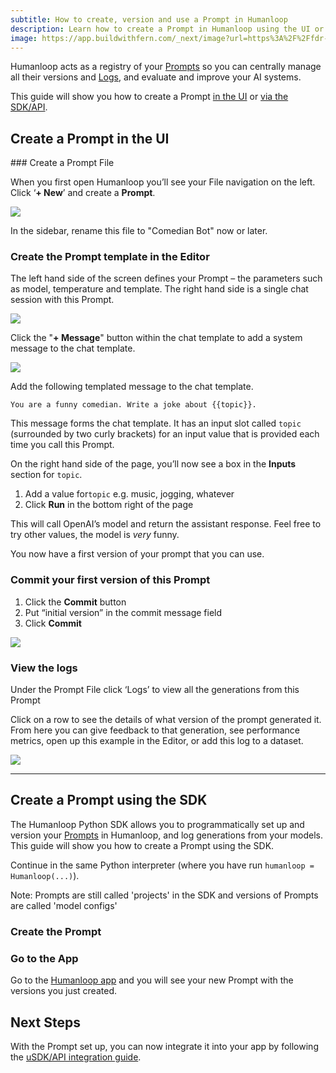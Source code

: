 ```yaml
---
subtitle: How to create, version and use a Prompt in Humanloop
description: Learn how to create a Prompt in Humanloop using the UI or SDK, version it, and use it to generate responses from your AI models. Prompt management is a key part of the Humanloop platform.
image: https://app.buildwithfern.com/_next/image?url=https%3A%2F%2Ffdr-prod-docs-files-public.s3.amazonaws.com%2Fhttps%3A%2F%2Fhumanloop.docs.buildwithfern.com%2F2024-05-31T20%3A04%3A53.218Z%2Fassets%2Fimages%2Faae5149-Screenshot_2024-04-04_at_22.36.38.png&w=3840&q=75
---
```


Humanloop acts as a registry of your [Prompts](/docs/prompts) so you can centrally manage all their versions and [Logs](/docs/logs), and evaluate and improve your AI systems.

This guide will show you how to create a Prompt [in the UI](#create-a-prompt-in-the-ui) or [via the SDK/API](#create-a-prompt-using-the-sdk).

<Markdown src="../../../snippets/prereq-have-account.mdx" />

## Create a Prompt in the UI

<Steps>
### Create a Prompt File

When you first open Humanloop you’ll see your File navigation on the left. Click ‘**+ New**’ and create a **Prompt**.

<img src="../../../assets/images/21c558d-Screenshot_2024-04-04_at_22.25.09.png" />

In the sidebar, rename this file to "Comedian Bot" now or later.

### Create the Prompt template in the Editor

The left hand side of the screen defines your Prompt – the parameters such as model, temperature and template. The right hand side is a single chat session with this Prompt.

<img src="../../../assets/images/cafeccb-Screenshot_2024-04-04_at_22.39.48.png" />

Click the "**+ Message**" button within the chat template to add a system message to the chat template.

<img src="../../../assets/images/aae5149-Screenshot_2024-04-04_at_22.36.38.png" />

Add the following templated message to the chat template.

```
You are a funny comedian. Write a joke about {{topic}}.
```

This message forms the chat template. It has an input slot called `topic` (surrounded by two curly brackets) for an input value that is provided each time you call this Prompt.

On the right hand side of the page, you’ll now see a box in the **Inputs** section for `topic`.

1. Add a value for`topic` e.g. music, jogging, whatever
2. Click **Run** in the bottom right of the page

This will call OpenAI’s model and return the assistant response. Feel free to try other values, the model is _very_ funny.

You now have a first version of your prompt that you can use.

### Commit your first version of this Prompt

1. Click the **Commit** button
2. Put “initial version” in the commit message field
3. Click **Commit**

<img src="../../../assets/images/ffeffce-Screenshot_2024-04-04_at_22.38.38.png" />

### View the logs

Under the Prompt File click ‘Logs’ to view all the generations from this Prompt

Click on a row to see the details of what version of the prompt generated it. From here you can give feedback to that generation, see performance metrics, open up this example in the Editor, or add this log to a dataset.

<img src="../../../assets/images/d498aa6-Screenshot_2024-04-04_at_22.38.58.png" />

</Steps>

---

## Create a Prompt using the SDK

The Humanloop Python SDK allows you to programmatically set up and version your [Prompts](/docs/prompts) in Humanloop, and log generations from your models. This guide will show you how to create a Prompt using the SDK.

<Markdown src="../../../snippets/prereq-have-api-key.mdx" />

<Markdown src="../../../snippets/setup-sdk.mdx" />

Continue in the same Python interpreter (where you have run `humanloop = Humanloop(...)`).

<Warning>Note: Prompts are still called 'projects' in the SDK and versions of Prompts are called 'model configs'</Warning>
<Steps>

### Create the Prompt

<EndpointRequestSnippet endpoint="POST /prompts" />

### Go to the App

Go to the [Humanloop app](https://app.humanloop.com) and you will see your new Prompt with the versions you just created.

</Steps>


## Next Steps

With the Prompt set up, you can now integrate it into your app by following the [uSDK/API integration guide](./generate-and-log-with-the-sdk).
